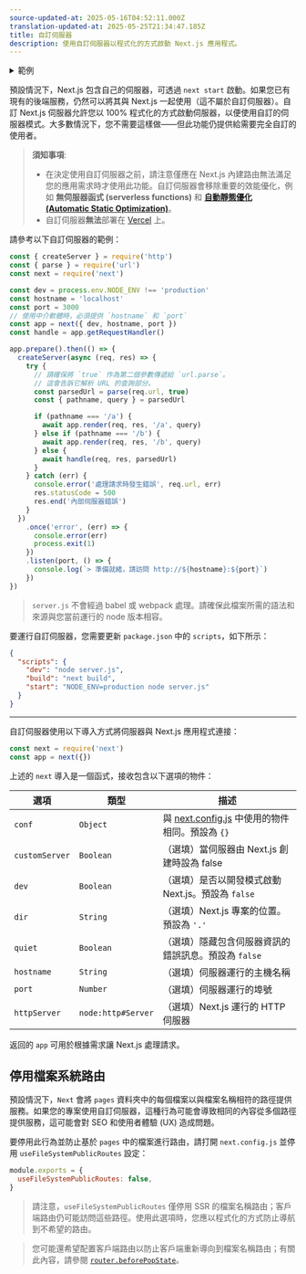 ```yaml
---
source-updated-at: 2025-05-16T04:52:11.000Z
translation-updated-at: 2025-05-25T21:34:47.185Z
title: 自訂伺服器
description: 使用自訂伺服器以程式化的方式啟動 Next.js 應用程式。
---
```


<details>
  <summary>範例</summary>

- [自訂伺服器](https://github.com/vercel/next.js/tree/canary/examples/custom-server)
- [SSR 快取](https://github.com/vercel/next.js/tree/canary/examples/ssr-caching)

</details>

預設情況下，Next.js 包含自己的伺服器，可透過 `next start` 啟動。如果您已有現有的後端服務，仍然可以將其與 Next.js 一起使用（這不屬於自訂伺服器）。自訂 Next.js 伺服器允許您以 100% 程式化的方式啟動伺服器，以便使用自訂的伺服器模式。大多數情況下，您不需要這樣做——但此功能仍提供給需要完全自訂的使用者。

> **須知事項**:
>
> - 在決定使用自訂伺服器之前，請注意僅應在 Next.js 內建路由無法滿足您的應用需求時才使用此功能。自訂伺服器會移除重要的效能優化，例如 **無伺服器函式 (serverless functions)** 和 **[自動靜態優化 (Automatic Static Optimization)](/docs/pages/building-your-application/rendering/automatic-static-optimization)**。
> - 自訂伺服器**無法**部署在 [Vercel](https://vercel.com/solutions/nextjs) 上。

請參考以下自訂伺服器的範例：

```js filename="server.js"
const { createServer } = require('http')
const { parse } = require('url')
const next = require('next')

const dev = process.env.NODE_ENV !== 'production'
const hostname = 'localhost'
const port = 3000
// 使用中介軟體時，必須提供 `hostname` 和 `port`
const app = next({ dev, hostname, port })
const handle = app.getRequestHandler()

app.prepare().then(() => {
  createServer(async (req, res) => {
    try {
      // 請確保將 `true` 作為第二個參數傳遞給 `url.parse`。
      // 這會告訴它解析 URL 的查詢部分。
      const parsedUrl = parse(req.url, true)
      const { pathname, query } = parsedUrl

      if (pathname === '/a') {
        await app.render(req, res, '/a', query)
      } else if (pathname === '/b') {
        await app.render(req, res, '/b', query)
      } else {
        await handle(req, res, parsedUrl)
      }
    } catch (err) {
      console.error('處理請求時發生錯誤', req.url, err)
      res.statusCode = 500
      res.end('內部伺服器錯誤')
    }
  })
    .once('error', (err) => {
      console.error(err)
      process.exit(1)
    })
    .listen(port, () => {
      console.log(`> 準備就緒，請訪問 http://${hostname}:${port}`)
    })
})
```

> `server.js` 不會經過 babel 或 webpack 處理。請確保此檔案所需的語法和來源與您當前運行的 node 版本相容。

要運行自訂伺服器，您需要更新 `package.json` 中的 `scripts`，如下所示：

```json filename="package.json"
{
  "scripts": {
    "dev": "node server.js",
    "build": "next build",
    "start": "NODE_ENV=production node server.js"
  }
}
```

---

自訂伺服器使用以下導入方式將伺服器與 Next.js 應用程式連接：

```js
const next = require('next')
const app = next({})
```

上述的 `next` 導入是一個函式，接收包含以下選項的物件：

| 選項           | 類型               | 描述                                                                                                   |
| -------------- | ------------------ | ----------------------------------------------------------------------------------------------------- |
| `conf`         | `Object`           | 與 [next.config.js](/docs/pages/api-reference/next-config-js) 中使用的物件相同。預設為 `{}`            |
| `customServer` | `Boolean`          | （選填）當伺服器由 Next.js 創建時設為 false                                                           |
| `dev`          | `Boolean`          | （選填）是否以開發模式啟動 Next.js。預設為 `false`                                                    |
| `dir`          | `String`           | （選填）Next.js 專案的位置。預設為 `'.'`                                                              |
| `quiet`        | `Boolean`          | （選填）隱藏包含伺服器資訊的錯誤訊息。預設為 `false`                                                  |
| `hostname`     | `String`           | （選填）伺服器運行的主機名稱                                                                          |
| `port`         | `Number`           | （選填）伺服器運行的埠號                                                                              |
| `httpServer`   | `node:http#Server` | （選填）Next.js 運行的 HTTP 伺服器                                                                    |

返回的 `app` 可用於根據需求讓 Next.js 處理請求。

## 停用檔案系統路由

預設情況下，`Next` 會將 `pages` 資料夾中的每個檔案以與檔案名稱相符的路徑提供服務。如果您的專案使用自訂伺服器，這種行為可能會導致相同的內容從多個路徑提供服務，這可能會對 SEO 和使用者體驗 (UX) 造成問題。

要停用此行為並防止基於 `pages` 中的檔案進行路由，請打開 `next.config.js` 並停用 `useFileSystemPublicRoutes` 設定：

```js filename="next.config.js"
module.exports = {
  useFileSystemPublicRoutes: false,
}
```

> 請注意，`useFileSystemPublicRoutes` 僅停用 SSR 的檔案名稱路由；客戶端路由仍可能訪問這些路徑。使用此選項時，您應以程式化的方式防止導航到不希望的路由。

> 您可能還希望配置客戶端路由以防止客戶端重新導向到檔案名稱路由；有關此內容，請參閱 [`router.beforePopState`](/docs/pages/api-reference/functions/use-router#routerbeforepopstate)。
